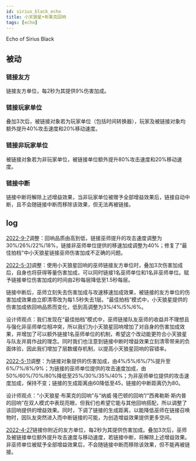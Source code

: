 ```yaml
---
id: sirius_black_echo
title: 小天狼星•布莱克回响
tags: [echo]
---
```


Echo of Sirius Black

<!--truncate-->

## 被动

### 链接友方

链接友方单位，每2秒为其提供9%伤害加成。

### 链接玩家单位

叠加3次后，被链接对象若为玩家单位（包括时间转换器），玩家及被链接对象均额外提升40%攻击速度和20%移动速度。

### 链接非玩家单位

被链接对象若为非玩家单位，被链接单位额外提升80%攻击速度和20%移动速度。

### 链接中断

链接中断将解除上述增益效果，当非玩家单位被赠予全部增益效果后，链接自动中断，且不会随链接中断而移除该效果，但无法再被链接。

## log

[2022-9-7](/blog/220907-update-annc#adjustment)调整：回响品质由高到低，链接巫师提升的攻击速度调整为30%/26%/22%/18%，链接非巫师单位提供的移速加成调整为40%；修复了“最佳拍档”中小天狼星链接巫师伤害加成不正确的问题。

[2022-5-31](/blog/230601-update-annc#adjustment)调整：使用小天狼星回响的巫师链接友方单位时，叠加3次伤害加成后，自身也将获得等量伤害加成，可以同时链接1名巫师单位和1名非巫师单位。赋予链接单位伤害加成的时间由2秒每层降低至1.5秒每层。

链接中断后，巫师立刻失去伤害加成与攻速移速加成效果，被链接的友方单位的伤害加成效果由立即清零改为每1.5秒失去1层。“最佳拍档”模式中，小天狼星提供的伤害加成依回响品质而变化，低到高调整为3%/4%/5%/6%。

设计师观点：我们发现在“最佳拍档”模式中，巫师链接队友巫师的收益并不理想且与强化非巫师单位相冲突，所以我们为小天狼星回响增加了对自身的伤害加成效果，并增加了可以额外链接1名巫师单位的机制，希望这个改动能更符合小天狼星与队友并肩作战的理念。同时我们也注意到链接中断时增益效果立刻清零带来的负面体验，因此我们增加了层数缓存机制，以提高小天狼星回响的容错率。

[2022-5-11](/blog/220511-update-annc#adjustment)调整：为链接对象提供的伤害加成，由4%/5%/6%/7%提升至6%/7%/8%/9%；为链接的巫师单位提供的攻击速度加成，由50%/60%/70%/80%降低至25%/30%/35%/40%；为非巫师单位提供的攻击速度加成，保持不变；链接的生成距离由60降低至45，链接的中断距离仍为80。

设计师观点：“小天狼星·布莱克的回响”与“纳威·隆巴顿的回响”/“西弗勒斯·斯内普的回响”在双人模式中表现亮眼，但我们也希望它能与其他回响搭配，所以调整了该回响提供的增益效果。同时，下调了链接的生成距离，以能降低巫师在链接召唤物时，因队友突然进入而中断链接的可能，为创造增益效果提供更多空间。

[2022-4-27](/blog/220427-update-annc#description)链接你附近的友方单位，每2秒为其提供伤害加成。叠加3次后，巫师及被链接单位额外提升攻击速度与移动速度，若链接中断，将解除上述增益效果。非巫师单位被赋予全部增益效果后，不会随链接中断而移除该效果，但不能再被链接。



